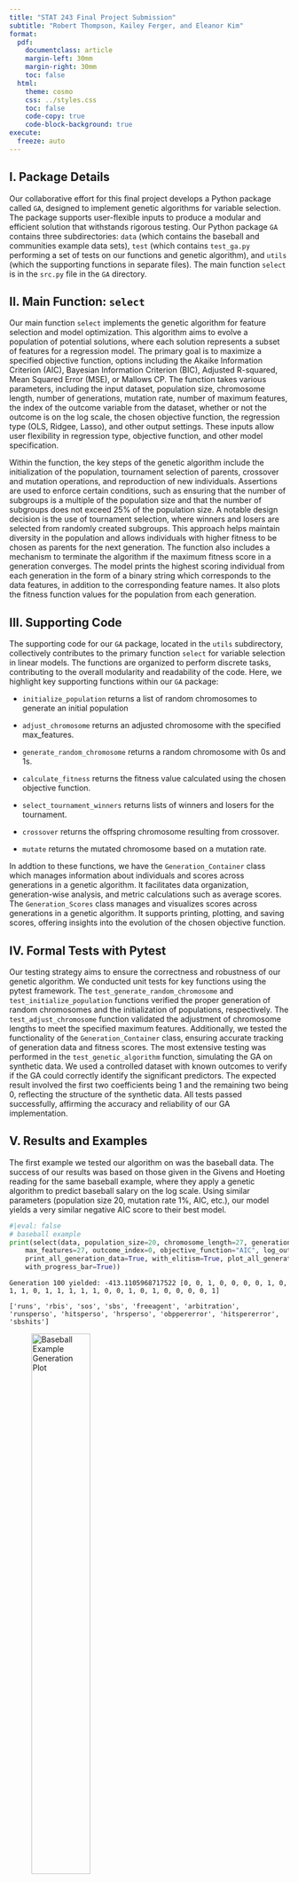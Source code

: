 ```yaml
---
title: "STAT 243 Final Project Submission"
subtitle: "Robert Thompson, Kailey Ferger, and Eleanor Kim"
format:
  pdf:
    documentclass: article
    margin-left: 30mm
    margin-right: 30mm
    toc: false
  html:
    theme: cosmo
    css: ../styles.css
    toc: false
    code-copy: true
    code-block-background: true
execute:
  freeze: auto
---
```


## I. Package Details
Our collaborative effort for this final project develops a Python package called `GA`, designed to implement genetic algorithms for variable selection. The package supports user-flexible inputs to produce a modular and efficient solution that withstands rigorous testing. Our Python package `GA` contains three subdirectories: `data` (which contains the baseball and communities example data sets), `test` (which contains `test_ga.py` performing a set of tests on our functions and genetic algorithm), and `utils` (which the supporting functions in separate files). The main function `select` is in the `src.py` file in the `GA` directory.

## II. Main Function: `select`

Our main function `select` implements the genetic algorithm for feature selection and model optimization. This algorithm aims to evolve a population of potential solutions, where each solution represents a subset of features for a regression model. The primary goal is to maximize a specified objective function, options including the Akaike Information Criterion (AIC), Bayesian Information Criterion (BIC), Adjusted R-squared, Mean Squared Error (MSE), or Mallows CP. The function takes various parameters, including the input dataset, population size, chromosome length, number of generations, mutation rate, number of maximum features, the index of the outcome variable from the dataset, whether or not the outcome is on the log scale, the chosen objective function, the regression type (OLS, Ridgee, Lasso), and other output settings. These inputs allow user flexibility in regression type, objective function, and other model specification.

Within the function, the key steps of the genetic algorithm include the initialization of the population, tournament selection of parents, crossover and mutation operations, and reproduction of new individuals. Assertions are used to enforce certain conditions, such as ensuring that the number of subgroups is a multiple of the population size and that the number of subgroups does not exceed 25% of the population size. A notable design decision is the use of tournament selection, where winners and losers are selected from randomly created subgroups. This approach helps maintain diversity in the population and allows individuals with higher fitness to be chosen as parents for the next generation. The function also includes a mechanism to terminate the algorithm if the maximum fitness score in a generation converges. The model prints the highest scoring individual from each generation in the form of a binary string which corresponds to the data features, in addition to the corresponding feature names. It also plots the fitness function values for the population from each generation.

## III. Supporting Code

The supporting code for our `GA` package, located in the `utils` subdirectory, collectively contributes to the primary function `select` for variable selection in linear models. The functions are organized to perform discrete tasks, contributing to the overall modularity and readability of the code. Here, we highlight key supporting functions within our `GA` package:

-   `initialize_population` returns a list of random chromosomes to generate an initial population

-    `adjust_chromosome` returns an adjusted chromosome with the specified max_features.

-   `generate_random_chromosome` returns a random chromosome with 0s and 1s.

-   `calculate_fitness` returns the fitness value calculated using the chosen objective function.

-   `select_tournament_winners` returns lists of winners and losers for the tournament.

-   `crossover` returns the offspring chromosome resulting from crossover.

-   `mutate` returns the mutated chromosome based on a mutation rate.

In addtion to these functions, we have the `Generation_Container` class which manages information about individuals and scores across generations in a genetic algorithm. It facilitates data organization, generation-wise analysis, and metric calculations such as average scores. The `Generation_Scores` class manages and visualizes scores across generations in a genetic algorithm. It supports printing, plotting, and saving scores, offering insights into the evolution of the chosen objective function.

## IV. Formal Tests with Pytest

Our testing strategy aims to ensure the correctness and robustness of our genetic algorithm. We conducted unit tests for key functions using the pytest framework. The `test_generate_random_chromosome` and `test_initialize_population` functions verified the proper generation of random chromosomes and the initialization of populations, respectively. The `test_adjust_chromosome` function validated the adjustment of chromosome lengths to meet the specified maximum features. Additionally, we tested the functionality of the `Generation_Container` class, ensuring accurate tracking of generation data and fitness scores. The most extensive testing was performed in the `test_genetic_algorithm` function, simulating the GA on synthetic data. We used a controlled dataset with known outcomes to verify if the GA could correctly identify the significant predictors. The expected result involved the first two coefficients being 1 and the remaining two being 0, reflecting the structure of the synthetic data. All tests passed successfully, affirming the accuracy and reliability of our GA implementation.

## V. Results and Examples

The first example we tested our algorithm on was the baseball data. The success of our results was based on those given in the Givens and Hoeting reading for the same baseball example, where they apply a genetic algorithm to predict baseball salary on the log scale. Using similar parameters (population size 20, mutation rate 1%, AIC, etc.), our model yields a very similar negative AIC score to their best model. 

```python
#|eval: false
# baseball example
print(select(data, population_size=20, chromosome_length=27, generations=100, mutation_rate=0.01,\
    max_features=27, outcome_index=0, objective_function="AIC", log_outcome=True, \
    print_all_generation_data=True, with_elitism=True, plot_all_generation_data=True, \
    with_progress_bar=True))
```

`Generation 100 yielded: -413.1105968717522 [0, 0, 1, 0, 0, 0, 0, 1, 0, 1, 1, 0, 1, 1, 1, 1, 1, 0, 0, 1, 0, 1, 0, 0, 0, 0, 1]`

`['runs', 'rbis', 'sos', 'sbs', 'freeagent', 'arbitration', 'runsperso', 'hitsperso', 'hrsperso', 'obppererror', 'hitspererror', 'sbshits']`

![Baseball Example Generation Plot](/Users/johnkim/GA-dev/GA/87179b7c-756d-4687-8f0b-6ad667dd3897.png){ width=50% }

The other example we tested our algorithm on was a communities-crime data set with about 100 features which predicts violent crime rate. 

```python
#|eval: false
#crime example
print(select(crime_data_clean, chromosome_length=nfields,outcome_index=nfields,population_size=40,\
    generations=100, num_sets=10, mutation_rate=0.02, max_features=70,with_elitism=True,\ 
    objective_function="AIC", log_outcome=False, regression_type="OLS", \
    print_all_generation_data=True, plot_all_generation_data=True, with_progress_bar=True))
```

`Generation 100 yielded: -7991.832489544436 [0, 0, 1, 0, 0, 0, 1, 1, 1, 0, 1, 1, 1, 1, 0, 1, 1, 0, 0, 1, 1, 0, 0, 1, 0, 1, 0, 1, 1, 0, 0, 0, 1, 1, 0, 1, 1, 1, 1, 1, 0, 0, 1, 1, 1, 0, 0, 1, 0, 1, 1, 1, 0, 0, 1, 1, 0, 1, 0, 0, 1, 1, 0, 1, 1, 1, 1, 1, 1, 1, 1, 0, 0, 1, 1, 0, 0, 0, 1, 1, 0, 1, 1, 0, 1, 0, 0, 1, 1, 1, 1, 0, 0, 1, 1, 1, 0, 0, 1]`

`['racepctblack', 'agePct12t21', 'agePct12t29', 'agePct16t24', 'numbUrban', 'pctUrban', 'medIncome', 'pctWWage', 'pctWInvInc', 'pctWSocSec', 'medFamInc', 'perCapInc', ... ]` (abridged for space)

![Crime Example Generation Plot](/Users/johnkim/GA-dev/GA/936d0d57-7408-40df-9b2b-2b512595f741.png){ width=50% }

## VI. Contributions of Team Members & Collaboration

Our group collaborated effectively to organize tasks and implement significant contributions to the project. Eleanor started by outlining the variable selection method details from the Givens and Hoeting text, after which she compiled a pseudo code outline for the genetic algorithm. Modular functions were then formalized, with Kailey writing `adjust_chromosome`, `select_tournament_winners`, `crossover`, and `mutate`, while Eleanor wrote the supporting code that initialized the population and calculated the fitness function for the various objective function options. Bobby wrote the `Generation_Container` and `Generation_Scores` classes. Kailey wrote most of the main function `select`, including implementing tournament selection, selecting each parent pair, generating new children, and filling next generation with offspring. Bobby worked on the module infrastracture, making sure everything worked as a module and imported as expected. Bobby also did repository organization, breaking out everything from a single file into separate file structures. Eleanor prepared example data sets for testing the algorithm. Kailey tested each objective function and generated preliminary plots. Bobby wrote unit tests for select and utility functions. Bobby contributed significantly to debugging, helping teammates resolve bugs and errors in main functions, and implemented several flags, including `with_elitism`, `output_all_generation_data`, etc. Lastly, Eleanor organized this solution write-up, synthesizing and presenting the team's collective efforts.

Our collaboration primarily leveraged GitHub for effective version control and seamless teamwork. Throughout the project, we followed a centralized version control model, all working on the same main branch. This approach simplified the coordination of our efforts, allowing us to push and pull changes from our local machines to the shared repository. The GitHub repository for our project is accessible at: **https://github.com/rbtprograms/GA-dev.git**
